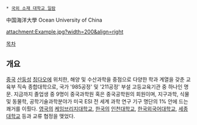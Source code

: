  * [[국외 소재 대학교 일람]]

中国海洋大學
Ocean University of China

attachment:Example.jpg?width=200&align=right

[[목차]]

== 개요 ==
[[중국]] [[산둥성]] [[칭다오]]에 위치한, 해양 및 수산과학을 중점으로 다양한 학과 계열을 갖춘 교육부 직속 종합대학으로, 국가 '985공정' 및 '211공정' 부설 고등교육기관 중 하나인 명문. 지금까지 졸업생 중 9명이 중국과학원 혹은 중국공학원의 회원이며, 지구과학, 식물 및 동물학, 공학기술과학분야가 미국 ESI 전 세계 과학 연구 기구 명단의 1% 안에 드는 쾌거를 이뤘다. [[영국]]의 [[케임브리지대학교]], [[한국]]의 [[인천대학교]], [[한국외국어대학교]], [[세종대학교]] 등과 교류 협정을 맺었다.
